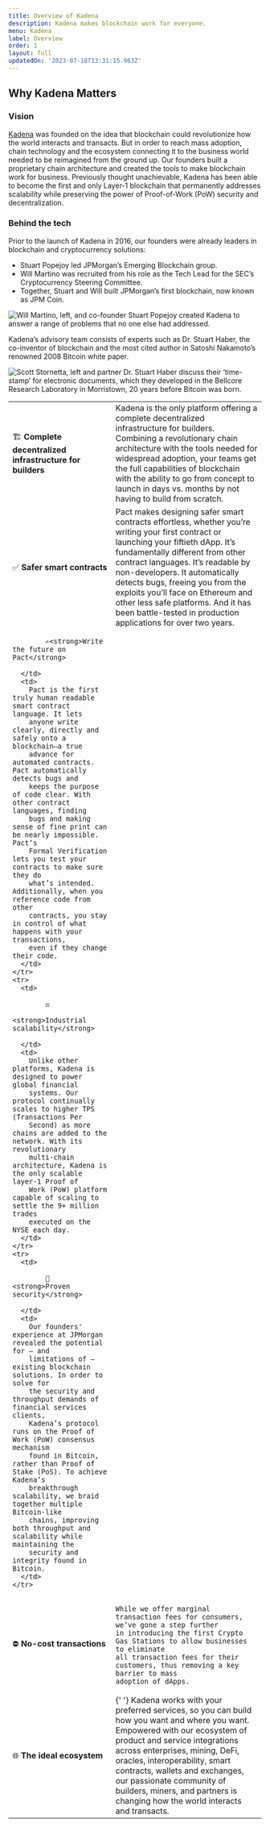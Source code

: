 ```yaml
---
title: Overview of Kadena
description: Kadena makes blockchain work for everyone.
menu: Kadena
label: Overview
order: 1
layout: full
updatedOn: '2023-07-18T13:31:15.963Z'
---
```


## Why Kadena Matters

### Vision

[Kadena](https://www.kadena.io) was founded on the idea that blockchain could
revolutionize how the world interacts and transacts. But in order to reach mass
adoption, chain technology and the ecosystem connecting it to the business world
needed to be reimagined from the ground up. Our founders built a proprietary
chain architecture and created the tools to make blockchain work for business.
Previously thought unachievable, Kadena has been able to become the first and
only Layer-1 blockchain that permanently addresses scalability while preserving
the power of Proof-of-Work (PoW) security and decentralization.

### Behind the tech

Prior to the launch of Kadena in 2016, our founders were already leaders in
blockchain and cryptocurrency solutions:

- Stuart Popejoy led JPMorgan’s Emerging Blockchain group.
- Will Martino was recruited from his role as the Tech Lead for the SEC’s
  Cryptocurrency Steering Committee.
- Together, Stuart and Will built JPMorgan’s first blockchain, now known as JPM
  Coin.

![Will Martino, left, and co-founder Stuart Popejoy created Kadena to answer a range of problems that no one else had addressed.](/assets/docs/will-stuart.png)

Kadena’s advisory team consists of experts such as Dr. Stuart Haber, the
co-inventor of blockchain and the most cited author in Satoshi Nakamoto’s
renowned 2008 Bitcoin white paper.

![Scott Stornetta, left and partner Dr. Stuart Haber discuss their
      ‘time-stamp’ for electronic documents, which they developed in the
      Bellcore Research Laboratory in Morristown, 20 years before Bitcoin was
      born.](/assets/docs/stornetta-haber.png)

<table data-card-size="large" data-view="cards">
  <tbody>
    <tr>
      <td>
          🏗
        <strong>Complete decentralized infrastructure for builders</strong>
      </td>
      <td>
        Kadena is the only platform offering a complete decentralized
        infrastructure for builders. Combining a revolutionary chain
        architecture with the tools needed for widespread adoption, your teams
        get the full capabilities of blockchain with the ability to go from
        concept to launch in days vs. months by not having to build from
        scratch.
      </td>
    </tr>
    <tr>
      <td>
            ✅
          <strong>Safer smart contracts</strong>
      </td>
      <td>
        Pact makes designing safer smart contracts effortless, whether you’re
        writing your first contract or launching your fiftieth dApp. It’s
        fundamentally different from other contract languages. It’s readable by
        non-developers. It automatically detects bugs, freeing you from the
        exploits you’ll face on Ethereum and other less safe platforms. And it
        has been battle-tested in production applications for over two years.
      </td>
    </tr>
    <tr>
      <td>

            ✍<strong>Write the future on Pact</strong>

      </td>
      <td>
        Pact is the first truly human readable smart contract language. It lets
        anyone write clearly, directly and safely onto a blockchain—a true
        advance for automated contracts. Pact automatically detects bugs and
        keeps the purpose of code clear. With other contract languages, finding
        bugs and making sense of fine print can be nearly impossible. Pact’s
        Formal Verification lets you test your contracts to make sure they do
        what’s intended. Additionally, when you reference code from other
        contracts, you stay in control of what happens with your transactions,
        even if they change their code.
      </td>
    </tr>
    <tr>
      <td>

            ⚖
          <strong>Industrial scalability</strong>

      </td>
      <td>
        Unlike other platforms, Kadena is designed to power global financial
        systems. Our protocol continually scales to higher TPS (Transactions Per
        Second) as more chains are added to the network. With its revolutionary
        multi-chain architecture, Kadena is the only scalable layer-1 Proof of
        Work (PoW) platform capable of scaling to settle the 9+ million trades
        executed on the NYSE each day.
      </td>
    </tr>
    <tr>
      <td>

            🔐 <strong>Proven security</strong>

      </td>
      <td>
        Our founders' experience at JPMorgan revealed the potential for – and
        limitations of – existing blockchain solutions. In order to solve for
        the security and throughput demands of financial services clients,
        Kadena’s protocol runs on the Proof of Work (PoW) consensus mechanism
        found in Bitcoin, rather than Proof of Stake (PoS). To achieve Kadena’s
        breakthrough scalability, we braid together multiple Bitcoin-like
        chains, improving both throughput and scalability while maintaining the
        security and integrity found in Bitcoin.
      </td>
    </tr>

<tr>
  <td>  
  ⛔ <strong>No-cost transactions</strong> 
  </td>
  <td>

    While we offer marginal transaction fees for consumers, we’ve gone a step further
    in introducing the first Crypto Gas Stations to allow businesses to eliminate
    all transaction fees for their customers, thus removing a key barrier to mass
    adoption of dApps.

  </td>
</tr>

<tr>
  <td>
    🌐 <strong>The ideal ecosystem</strong>
  </td>
  <td>
    {' '}
    Kadena works with your preferred services, so you can build how you want and
    where you want. Empowered with our ecosystem of product and service integrations
    across enterprises, mining, DeFi, oracles, interoperability, smart contracts,
    wallets and exchanges, our passionate community of builders, miners, and partners
    is changing how the world interacts and transacts.
  </td>
</tr>

  </tbody>
</table>
